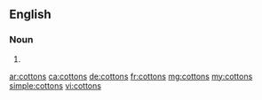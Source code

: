 ==English==

===Noun===
{{head|en|plural}}

# {{plural of|cotton|lang=en}}

[[ar:cottons]]
[[ca:cottons]]
[[de:cottons]]
[[fr:cottons]]
[[mg:cottons]]
[[my:cottons]]
[[simple:cottons]]
[[vi:cottons]]